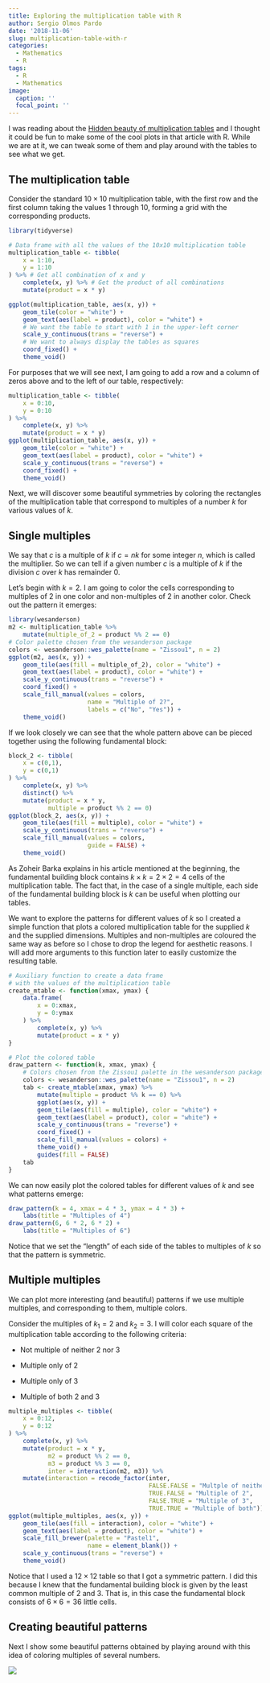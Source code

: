 ```yaml
---
title: Exploring the multiplication table with R
author: Sergio Olmos Pardo
date: '2018-11-06'
slug: multiplication-table-with-r
categories:
  - Mathematics
  - R
tags:
  - R
  - Mathematics
image:
  caption: ''
  focal_point: ''
---
```


I was reading about the [Hidden beauty of multiplication tables](https://plus.maths.org/content/hidden-beauty-multiplication-tables) and I thought it could be fun to make some of the cool plots in that article with R. While we are at it, we can tweak some of them and play around with the tables to see what we get.

## The multiplication table

Consider the standard $10 \times 10$ multiplication table, with the first row and the first column taking the values $1$ through $10$, forming a grid with the corresponding products.
```r
library(tidyverse)

# Data frame with all the values of the 10x10 multiplication table
multiplication_table <- tibble(
    x = 1:10,
    y = 1:10
) %>% # Get all combination of x and y
    complete(x, y) %>% # Get the product of all combinations
    mutate(product = x * y)

ggplot(multiplication_table, aes(x, y)) +
    geom_tile(color = "white") +
    geom_text(aes(label = product), color = "white") +
    # We want the table to start with 1 in the upper-left corner
    scale_y_continuous(trans = "reverse") +
    # We want to always display the tables as squares
    coord_fixed() +
    theme_void()
```



For purposes that we will see next, I am going to add a row and a column of zeros above and to the left of our table, respectively:
```r
multiplication_table <- tibble(
    x = 0:10,
    y = 0:10
) %>% 
    complete(x, y) %>% 
    mutate(product = x * y)
ggplot(multiplication_table, aes(x, y)) +
    geom_tile(color = "white") +
    geom_text(aes(label = product), color = "white") +
    scale_y_continuous(trans = "reverse") +
    coord_fixed() +
    theme_void()
```


Next, we will discover some beautiful symmetries by coloring the rectangles of the multiplication table that correspond to multiples of a number $k$ for various values of $k$.

## Single multiples

We say that $c$ is a multiple of $k$ if $c = n k$ for some integer $n$, which is called the multiplier. So we can tell if a given number $c$ is a multiple of $k$ if the division $c$ over $k$ has remainder 0.

Let's begin with $k = 2$. I am going to color the cells corresponding to multiples of $2$ in one color and non-multiples of $2$ in another color. Check out the pattern it emerges:
```r
library(wesanderson)
m2 <- multiplication_table %>% 
    mutate(multiple_of_2 = product %% 2 == 0)
# Color palette chosen from the wesanderson package
colors <- wesanderson::wes_palette(name = "Zissou1", n = 2)
ggplot(m2, aes(x, y)) +
    geom_tile(aes(fill = multiple_of_2), color = "white") +
    geom_text(aes(label = product), color = "white") +
    scale_y_continuous(trans = "reverse") +
    coord_fixed() +
    scale_fill_manual(values = colors,
                      name = "Multiple of 2?",
                      labels = c("No", "Yes")) +
    theme_void()
```


If we look closely we can see that the whole pattern above can be pieced together using the following fundamental block:
```r
block_2 <- tibble(
    x = c(0,1),
    y = c(0,1)
) %>% 
    complete(x, y) %>% 
    distinct() %>% 
    mutate(product = x * y,
           multiple = product %% 2 == 0)
ggplot(block_2, aes(x, y)) +
    geom_tile(aes(fill = multiple), color = "white") +
    scale_y_continuous(trans = "reverse") +
    scale_fill_manual(values = colors,
                      guide = FALSE) +
    theme_void()
```

As Zoheir Barka explains in his article mentioned at the beginning, the fundamental building block contains $k \times k = 2 \times 2 = 4$ cells of the multiplication table. The fact that, in the case of a single multiple, each side of the fundamental building block is $k$ can be useful when plotting our tables.

We want to explore the patterns for different values of $k$ so I created a simple function that plots a colored multiplication table for the supplied $k$ and the supplied dimensions. Multiples and non-multiples are coloured the same way as before so I chose to drop the legend for aesthetic reasons. I will add more arguments to this function later to easily customize the resulting table.

```r
# Auxiliary function to create a data frame 
# with the values of the multiplication table
create_mtable <- function(xmax, ymax) {
    data.frame(
        x = 0:xmax,
        y = 0:ymax
    ) %>% 
        complete(x, y) %>% 
        mutate(product = x * y)
}

# Plot the colored table
draw_pattern <- function(k, xmax, ymax) {
    # Colors chosen from the Zissou1 palette in the wesanderson package
    colors <- wesanderson::wes_palette(name = "Zissou1", n = 2)
    tab <- create_mtable(xmax, ymax) %>% 
        mutate(multiple = product %% k == 0) %>% 
        ggplot(aes(x, y)) +
        geom_tile(aes(fill = multiple), color = "white") +
        geom_text(aes(label = product), color = "white") +
        scale_y_continuous(trans = "reverse") +
        coord_fixed() +
        scale_fill_manual(values = colors) +
        theme_void() +
        guides(fill = FALSE)
    tab
}
```

We can now easily plot the colored tables for different values of $k$ and see what patterns emerge:
```r
draw_pattern(k = 4, xmax = 4 * 3, ymax = 4 * 3) +
    labs(title = "Multiples of 4")
draw_pattern(6, 6 * 2, 6 * 2) +
    labs(title = "Multiples of 6")
```


Notice that we set the "length" of each side of the tables to multiples of $k$ so that the pattern is symmetric.

## Multiple multiples

We can plot more interesting (and beautiful) patterns if we use multiple multiples, and corresponding to them, multiple colors.

Consider the multiples of $k_1 = 2$ and $k_2 = 3$. I will color each square of the multiplication table according to the following criteria:

* Not multiple of neither 2 nor 3

* Multiple only of 2

* Multiple only of 3

* Multiple of both 2 and 3

```r
multiple_multiples <- tibble(
    x = 0:12,
    y = 0:12
) %>% 
    complete(x, y) %>% 
    mutate(product = x * y,
           m2 = product %% 2 == 0,
           m3 = product %% 3 == 0,
           inter = interaction(m2, m3)) %>% 
    mutate(interaction = recode_factor(inter,
                                       FALSE.FALSE = "Multple of neither",
                                       TRUE.FALSE = "Multiple of 2",
                                       FALSE.TRUE = "Multiple of 3",
                                       TRUE.TRUE = "Multiple of both"))
ggplot(multiple_multiples, aes(x, y)) +
    geom_tile(aes(fill = interaction), color = "white") +
    geom_text(aes(label = product), color = "white") +
    scale_fill_brewer(palette = "Pastel1",
                      name = element_blank()) +
    scale_y_continuous(trans = "reverse") +
    theme_void()
```

Notice that I used a $12 \times 12$ table so that I got a symmetric pattern. I did this because I knew that the fundamental building block is given by the least common multiple of $2$ and $3$. That is, in this case the fundamental block consists of $6 \times 6 = 36$ little cells.


## Creating beautiful patterns

Next I show some beautiful patterns obtained by playing around with this idea of coloring multiples of several numbers.

![](multiple_tables.png)








